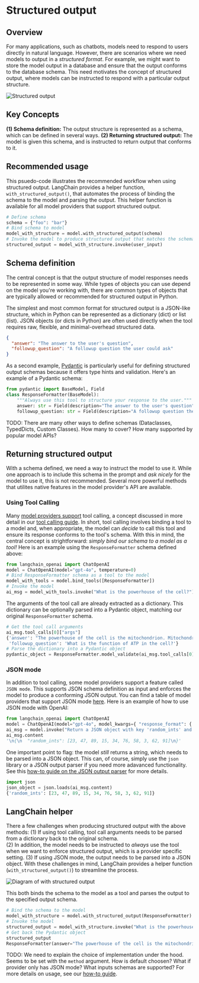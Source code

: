 # Structured output

## Overview 

For many applications, such as chatbots, models need to respond to users directly in natural language. 
However, there are scenarios where we need models to output in a *structured format*. 
For example, we might want to store the model output in a database and ensure that the output conforms to the database schema.
This need motivates the concept of structured output, where models can be instructed to respond with a particular output structure.

![Structured output](/img/structured_output.png)

## Key Concepts 

**(1) Schema definition:** The output structure is represented as a schema, which can be defined in several ways. 
**(2) Returning structured output:** The model is given this schema, and is instructed to return output that conforms to it.

## Recommended usage

This psuedo-code illustrates the recommended workflow when using structured output.
LangChain provides a helper function, `with_structured_output()`, that automates the process of binding the schema to the model and parsing the output.
This helper function is available for all model providers that support structured output. 

```python
# Define schema
schema = {"foo": "bar"}
# Bind schema to model
model_with_structure = model.with_structured_output(schema)
# Invoke the model to produce structured output that matches the schema
structured_output = model_with_structure.invoke(user_input)
```

## Schema definition

The central concept is that the output structure of model responses needs to be represented in some way. 
While types of objects you can use depend on the model you're working with, there are common types of objects that are typically allowed or recommended for structured output in Python.

The simplest and most common format for structured output is a JSON-like structure, which in Python can be represented as a dictionary (dict) or list (list).
JSON objects (or dicts in Python) are often used directly when the tool requires raw, flexible, and minimal-overhead structured data.

```json
{
  "answer": "The answer to the user's question",
  "followup_question": "A followup question the user could ask"
}
```

As a second example, [Pydantic](https://docs.pydantic.dev/latest/) is particularly useful for defining structured output schemas because it offers type hints and validation.
Here's an example of a Pydantic schema: 

```python
from pydantic import BaseModel, Field
class ResponseFormatter(BaseModel):
    """Always use this tool to structure your response to the user."""
    answer: str = Field(description="The answer to the user's question")
    followup_question: str = Field(description="A followup question the user could ask")

```

TODO: There are many other ways to define schemas (Dataclasses, TypedDicts, Custom Classes). How many to cover? How many supported by popular model APIs?

## Returning structured output

With a schema defined, we need a way to instruct the model to use it.
While one approach is to include this schema in the prompt and *ask nicely* for the model to use it, this is not recommended. 
Several more powerful methods that utilites native features in the model provider's API are available.

### Using Tool Calling

Many [model providers support](/docs/integrations/chat/) tool calling, a concept discussed in more detail in our [tool calling guide](/docs/concepts/tool_calling/).
In short, tool calling involves binding a tool to a model and, when appropriate, the model can *decide* to call this tool and ensure its response conforms to the tool's schema.
With this in mind, the central concept is strightforward: *simply bind our schema to a model as a tool!*
Here is an example using the `ResponseFormatter` schema defined above:

```python
from langchain_openai import ChatOpenAI
model = ChatOpenAI(model="gpt-4o", temperature=0)
# Bind ResponseFormatter schema as a tool to the model
model_with_tools = model.bind_tools([ResponseFormatter])
# Invoke the model
ai_msg = model_with_tools.invoke("What is the powerhouse of the cell?")
```

The arguments of the tool call are already extracted as a dictionary. 
This dictionary can be optionally parsed into a Pydantic object, matching our original `ResponseFormatter` schema.

```python
# Get the tool call arguments
ai_msg.tool_calls[0]["args"]
{'answer': "The powerhouse of the cell is the mitochondrion. Mitochondria are organelles that generate most of the cell's supply of adenosine triphosphate (ATP), which is used as a source of chemical energy.",
 'followup_question': 'What is the function of ATP in the cell?'}
# Parse the dictionary into a Pydantic object
pydantic_object = ResponseFormatter.model_validate(ai_msg.tool_calls[0]["args"])
```

### JSON mode

In addition to tool calling, some model providers support a feature called `JSON mode`. 
This supports JSON schema definition as input and enforces the model to produce a conforming JSON output.
You can find a table of model providers that support JSON mode [here](/docs/integrations/chat/).
Here is an example of how to use JSON mode with OpenAI:

```python
from langchain_openai import ChatOpenAI
model = ChatOpenAI(model="gpt-4o", model_kwargs={ "response_format": { "type": "json_object" } })
ai_msg = model.invoke("Return a JSON object with key 'random_ints' and a value of 10 random ints in [0-99]")
ai_msg.content
'\n{\n  "random_ints": [23, 47, 89, 15, 34, 76, 58, 3, 62, 91]\n}'
```

One important point to flag: the model *still* returns a string, which needs to be parsed into a JSON object.
This can, of course, simply use the `json` library or a JSON output parser if you need more adavanced functionality.
See this [how-to guide on the JSON output parser](/docs/how_to/output_parser_json) for more details.

```python
import json
json_object = json.loads(ai_msg.content)
{'random_ints': [23, 47, 89, 15, 34, 76, 58, 3, 62, 91]}
```

## LangChain helper

There a few challenges when producing structured output with the above methods: (1) If using tool calling, tool call arguments needs to be parsed from a dictionary back to the original schema.  
(2) In addition, the model needs to be instructed to *always* use the tool when we want to enforce structured output, which is a provider specific setting. (3) If using JSON mode, the output needs to be parsed into a JSON object. 
With these challenges in mind, LangChain provides a helper function (`with_structured_output()`) to streamline the process.

![Diagram of with structured output](/img/with_structured_output.png)

This both binds the schema to the model as a tool and parses the output to the specified output schema. 

```python
# Bind the schema to the model
model_with_structure = model.with_structured_output(ResponseFormatter)
# Invoke the model
structured_output = model_with_structure.invoke("What is the powerhouse of the cell?")
# Get back the Pydantic object
structured_output
ResponseFormatter(answer="The powerhouse of the cell is the mitochondrion. Mitochondria are organelles that generate most of the cell's supply of adenosine triphosphate (ATP), which is used as a source of chemical energy.", followup_question='What is the function of ATP in the cell?')
```

TODO: We need to explain the choice of implementation under the hood. Seems to be set with the `method` argument. How is default choosen? What if provider only has JSON mode? What inputs schemas are supported?
For more details on usage, see our [how-to guide](/docs/how_to/structured_output/#the-with_structured_output-method).
